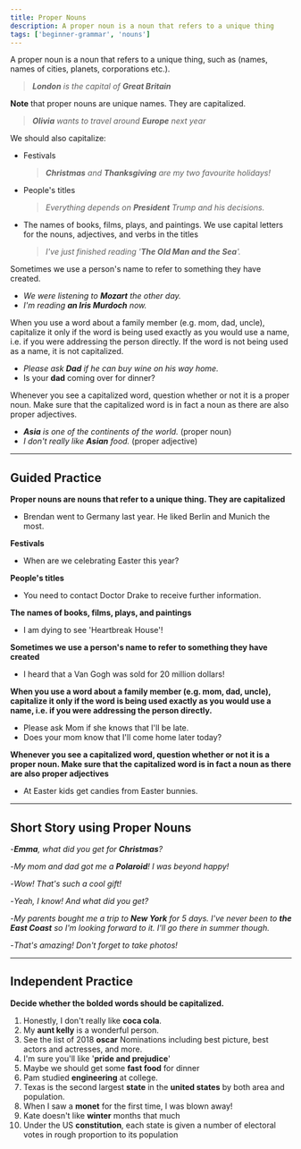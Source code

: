 ```yaml
---
title: Proper Nouns
description: A proper noun is a noun that refers to a unique thing
tags: ['beginner-grammar', 'nouns']
---
```


A proper noun is a noun that refers to a unique thing, such as (names, names of cities, planets, corporations etc.).

> _**London** is the capital of **Great Britain**_

**Note** that proper nouns are unique names. They are capitalized.

> _**Olivia** wants to travel around **Europe** next year_

We should also capitalize:

- Festivals

  > _**Christmas** and **Thanksgiving** are my two favourite holidays!_

- People's titles

  > _Everything depends on **President** Trump and his decisions._

- The names of books, films, plays, and paintings. We use capital letters for the nouns, adjectives, and verbs in the titles

  > _I've just finished reading '**The Old Man and the Sea**'._

Sometimes we use a person's name to refer to something they have created.

- _We were listening to **Mozart** the other day._
- _I'm reading **an Iris Murdoch** now._

When you use a word about a family member (e.g. mom, dad, uncle), capitalize it only if the word is being used exactly as you would use a name, i.e. if you were addressing the person directly. If the word is not being used as a name, it is not capitalized.

- _Please ask **Dad** if he can buy wine on his way home._
- Is your **dad** coming over for dinner?

Whenever you see a capitalized word, question whether or not it is a proper noun. Make sure that the capitalized word is in fact a noun as there are also proper adjectives.

- _**Asia** is one of the continents of the world._ (proper noun)
- _I don't really like **Asian** food._ (proper adjective)

---

## Guided Practice

**Proper nouns are nouns that refer to a unique thing. They are capitalized**

- Brendan went to Germany last year. He liked Berlin and Munich the most. <InfoTooltip label='Brendan, Germany, Berlin, Munich' />

**Festivals**

- When are we celebrating Easter this year? <InfoTooltip label='Easter' />

**People's titles**

- You need to contact Doctor Drake to receive further information. <InfoTooltip label='Doctor' />

**The names of books, films, plays, and paintings**

- I am dying to see 'Heartbreak House'! <InfoTooltip label='Heartbreak House' />

**Sometimes we use a person's name to refer to something they have created**

- I heard that a Van Gogh was sold for 20 million dollars! <InfoTooltip label="Van Gogh" />

**When you use a word about a family member (e.g. mom, dad, uncle), capitalize it only if the word is being used exactly as you would use a name, i.e. if you were addressing the person directly.**

- Please ask Mom if she knows that I'll be late. <InfoTooltip label='Mom' />
- Does your mom know that I'll come home later today? <InfoTooltip label='mom' />

**Whenever you see a capitalized word, question whether or not it is a proper noun. Make sure that the capitalized word is in fact a noun as there are also proper adjectives**

- At Easter <InfoTooltip label='Easter (proper noun)' /> kids get candies from Easter <InfoTooltip label='Easter (proper adjective)' /> bunnies.

---

## Short Story using Proper Nouns

-_**Emma**, what did you get for **Christmas**?_

-_My mom and dad got me a **Polaroid**! I was beyond happy!_

-_Wow! That's such a cool gift!_

-_Yeah, I know! And what did you get?_

-_My parents bought me a trip to **New York** for 5 days. I've never been to **the East Coast** so I'm looking forward to it. I'll go there in summer though._

-_That's amazing! Don't forget to take photos!_

---

## Independent Practice

**Decide whether the bolded words should be capitalized.**

1. Honestly, I don't really like **coca cola**. <InfoTooltip label='Coca Cola' />
2. My **aunt kelly** is a wonderful person. <InfoTooltip  label='aunt Kelly'  />
3. See the list of 2018 **oscar** Nominations including best picture, best actors and actresses, and more. <InfoTooltip  label='Oscar'  />
4. I'm sure you'll like '**pride and prejudice**' <InfoTooltip label='Pride and Prejudice' />
5. Maybe we should get some **fast food** for dinner <InfoTooltip label='fast food' />
6. Pam studied **engineering** at college. <InfoTooltip label='Engineering' />
7. Texas is the second largest **state** in the **united states** by both area and population. <InfoTooltip label='United States' />
8. When I saw a **monet** for the first time, I was blown away! <InfoTooltip label='Monet' />
9. Kate doesn't like **winter** months that much <InfoTooltip label='winter' />
10. Under the US **constitution**, each state is given a number of electoral votes in rough proportion to its population <InfoTooltip label='constitution' />
